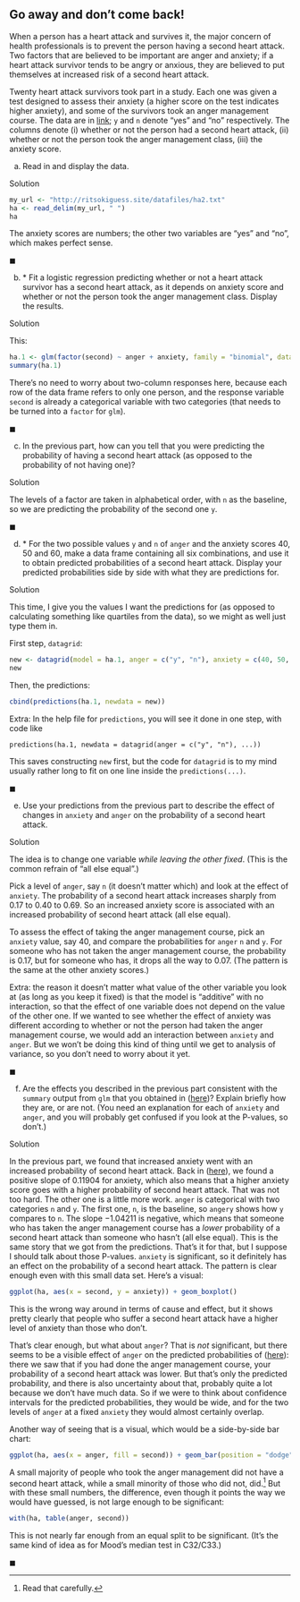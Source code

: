 ##  Go away and don't come back!


 When a person has a heart attack and survives it, the major
concern of health professionals is to prevent the person having a
second heart attack. Two factors that are believed to be important are
anger and anxiety; if a heart attack survivor tends to be angry or
anxious, they are believed to put themselves at increased risk of a
second heart attack.

Twenty heart attack survivors took part in a study. Each one was given
a test designed to assess their anxiety (a higher score on the test
indicates higher anxiety), and some of the survivors took an anger
management course. 
The data are in
[link](http://ritsokiguess.site/datafiles/ha2.txt); `y` and
`n` denote "yes" and "no" respectively. The columns denote
(i) whether or not the person had a second heart attack, (ii) whether
or not the person took the anger management class, (iii) the anxiety
score. 



(a) Read in and display the data.

Solution


```r
my_url <- "http://ritsokiguess.site/datafiles/ha2.txt"
ha <- read_delim(my_url, " ")
ha
```

     

The anxiety scores are numbers; the other two variables are "yes"
and "no", which makes perfect sense.

$\blacksquare$

(b) <a name="part:fit">*</a> 
Fit a logistic regression predicting whether or not a heart attack
survivor has a second heart attack, as it depends on anxiety score
and whether or not the person took the anger management
class. Display the results.

Solution


This:

```r
ha.1 <- glm(factor(second) ~ anger + anxiety, family = "binomial", data = ha)
summary(ha.1)
```

 

There's no need to worry about two-column responses here, because each
row of the data frame refers to only one person, and the response
variable `second` is already a categorical variable with two
categories (that needs to be turned into a `factor` for
`glm`). 

$\blacksquare$

(c) In the previous part, how can you tell that you were
predicting the probability of having a second heart attack (as
opposed to the probability of not having one)?

Solution


The levels of a factor are taken in alphabetical order, with
`n` as the baseline, so we are predicting the probability
of the second one `y`.

$\blacksquare$

(d) <a name="part:preds">*</a>
For the two possible values `y` and `n` of
`anger` and the anxiety scores 40, 50 and 60, make a data
frame containing all six combinations, and use it to obtain
predicted probabilities of a second heart attack. Display your
predicted probabilities side by side with what they are predictions
for.

Solution


This time, I give you the values I want the predictions for (as
opposed to calculating something like quartiles from the data), so
we might as well just type them in.

First step, `datagrid`:

```r
new <- datagrid(model = ha.1, anger = c("y", "n"), anxiety = c(40, 50, 60))
new
```


Then, the predictions:

```r
cbind(predictions(ha.1, newdata = new))
```

Extra: In the help file for `predictions`, you will see it done in one step, with code like

```
predictions(ha.1, newdata = datagrid(anger = c("y", "n"), ...))
```

This saves constructing `new` first, but the code for `datagrid` is to my mind usually rather long to fit on one line inside the `predictions(...)`.

$\blacksquare$

(e) Use your predictions from the previous part to describe the
effect of changes in `anxiety` and `anger` on the
probability of a second heart attack.

Solution


The idea is to change one variable *while leaving the other
fixed*. (This is the common refrain of "all else equal".)

Pick a level of `anger`, say `n` (it doesn't matter
which) and look at the effect of `anxiety`. The probability
of a second heart attack increases sharply from 0.17 to 0.40 to
0.69. So an increased anxiety score is associated with an
increased probability of second heart attack (all else equal).

To assess the effect of taking the anger management course, pick
an `anxiety` value, say 40, and compare the probabilities
for `anger` `n` and `y`. For someone who has
not taken the anger management course, the probability is 0.17,
but for someone who has, it drops all the way to 0.07. (The
pattern is the same at the other anxiety scores.)

Extra: the reason it doesn't matter what value of the other
variable you look at (as long as you keep it fixed) is that the
model is "additive" with no interaction, so that the effect of
one variable does not depend on the value of the other one. If we
wanted to see whether the effect of anxiety was different
according to whether or not the person had taken the anger
management course, we would add an interaction between
`anxiety` and `anger`. But we won't be doing this
kind of thing until we get to analysis of variance, so you don't
need to worry about it yet.

$\blacksquare$

(f) Are the effects you described in the previous part
consistent with the `summary` output from `glm` that
you obtained in (<a href="#part:fit">here</a>)? Explain briefly how they are, or
are not. (You need an explanation for each of `anxiety` and
`anger`, and you will probably get confused if you look at
the P-values, so don't.)

Solution


In the previous part, we found that increased anxiety went with an
increased probability of second heart attack. Back in
(<a href="#part:fit">here</a>), we found a positive slope of 0.11904 for anxiety,
which also means that a higher anxiety score goes with a higher
probability of second heart attack.
That was not too hard. The other one is a little more work.
`anger` is categorical with two categories `n` and
`y`. The first one, `n`, is the baseline, so
`angery` shows how `y` compares to `n`. The
slope $-1.04211$ is negative, which means that someone who has
taken the anger management course has a *lower* probability
of a second heart attack than someone who hasn't (all else
equal). This is the same story that we got from the predictions. 
That's it for that, but I suppose I should talk about those
P-values. 
`anxiety` is significant, so it definitely has an effect on
the probability of a second heart attack. The pattern is clear
enough even with this small data set. Here's a visual:
```r
ggplot(ha, aes(x = second, y = anxiety)) + geom_boxplot()
```

     

This is the wrong way around in terms of cause and effect, but it
shows pretty clearly that people who suffer a second heart attack have
a higher level of anxiety than those who don't.

That's clear enough, but what about `anger`? That is *not*
significant, but there seems to be a visible effect of `anger`
on the predicted probabilities of (<a href="#part:preds">here</a>): there we saw
that if you had done the anger management course, your probability of
a second heart attack was lower. But that's only the predicted
probability, and there is also uncertainty about that, probably quite
a lot because we don't have much data. So if we were to think about
confidence intervals for the predicted probabilities, they would be
wide, and for the two levels of `anger` at a fixed
`anxiety` they would almost certainly overlap.

Another way of seeing that is a visual, which would be a side-by-side
bar chart:

```r
ggplot(ha, aes(x = anger, fill = second)) + geom_bar(position = "dodge")
```

 

A small majority of people who took the anger management did not have
a second heart attack, while a small minority of those who did not,
did.^[Read that carefully.] But with these small numbers, the
difference, even though it points the way we would have guessed, is
not large enough to be significant:

```r
with(ha, table(anger, second))
```

 

This is not nearly far enough from an equal split to be
significant. (It's the same kind of idea as for Mood's median test in
C32/C33.)

$\blacksquare$



